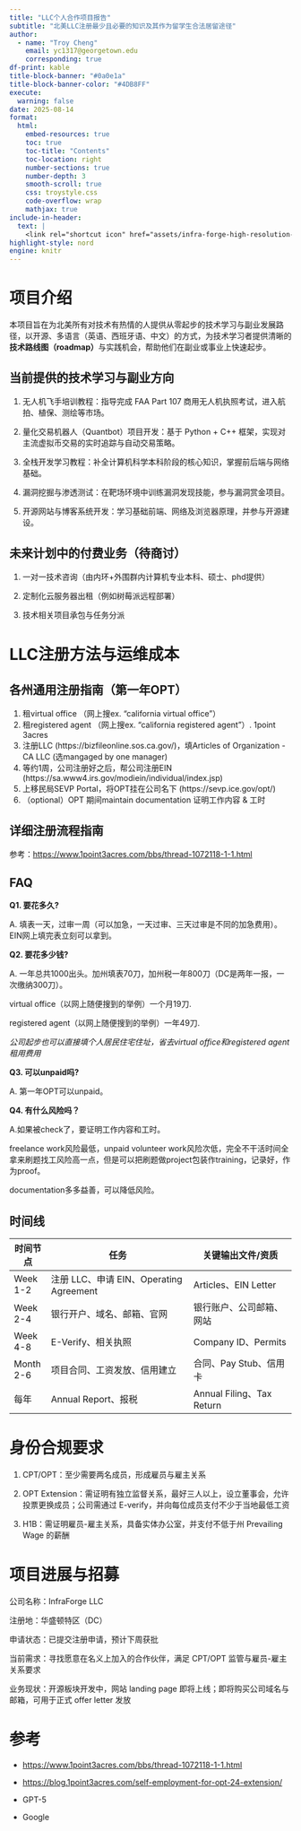 ```yaml
---
title: "LLC个人合作项目报告"
subtitle: "北美LLC注册最少且必要的知识及其作为留学生合法居留途径"
author: 
  - name: "Troy Cheng"
    email: yc1317@georgetown.edu
    corresponding: true
df-print: kable
title-block-banner: "#0a0e1a"
title-block-banner-color: "#4DB8FF"
execute:
  warning: false
date: 2025-08-14
format:
  html:
    embed-resources: true
    toc: true                 
    toc-title: "Contents"     
    toc-location: right       
    number-sections: true
    number-depth: 3       
    smooth-scroll: true       
    css: troystyle.css 
    code-overflow: wrap
    mathjax: true
include-in-header:
  text: |
    <link rel="shortcut icon" href="assets/infra-forge-high-resolution-logo.png" type="image/png">           
highlight-style: nord       
engine: knitr
---
```



# 项目介绍

本项目旨在为北美所有对技术有热情的人提供从零起步的技术学习与副业发展路径，以开源、多语言（英语、西班牙语、中文）的方式，为技术学习者提供清晰的**技术路线图（roadmap）**与实践机会，帮助他们在副业或事业上快速起步。

## 当前提供的技术学习与副业方向

1. 无人机飞手培训教程：指导完成 FAA Part 107 商用无人机执照考试，进入航拍、植保、测绘等市场。

2. 量化交易机器人（Quantbot）项目开发：基于 Python + C++ 框架，实现对主流虚拟币交易的实时追踪与自动交易策略。

3. 全栈开发学习教程：补全计算机科学本科阶段的核心知识，掌握前后端与网络基础。

4. 漏洞挖掘与渗透测试：在靶场环境中训练漏洞发现技能，参与漏洞赏金项目。

5. 开源网站与博客系统开发：学习基础前端、网络及浏览器原理，并参与开源建设。


## 未来计划中的付费业务（待商讨）

1. 一对一技术咨询（由内环+外围群内计算机专业本科、硕士、phd提供）

2. 定制化云服务器出租（例如树莓派远程部署）

3. 技术相关项目承包与任务分派


# LLC注册方法与运维成本

## 各州通用注册指南（第一年OPT）

1. 租virtual office （网上搜ex. "california virtual office"）
2. 租registered agent （网上搜ex. "california registered agent"）. 1point 3acres
3. 注册LLC (https://bizfileonline.sos.ca.gov/)，填Articles of Organization - CA LLC (选mangaged by one manager)
4. 等约1周，公司注册好之后，帮公司注册EIN (https://sa.www4.irs.gov/modiein/individual/index.jsp)
5. 上移民局SEVP Portal，将OPT挂在公司名下 (https://sevp.ice.gov/opt/)
6. （optional）OPT 期间maintain documentation 证明工作内容 & 工时

## 详细注册流程指南

参考：<https://www.1point3acres.com/bbs/thread-1072118-1-1.html>

## FAQ

**Q1. 要花多久?**

A. 填表一天，过审一周（可以加急，一天过审、三天过审是不同的加急费用）。EIN网上填完表立刻可以拿到。

**Q2. 要花多少钱?**

A. 一年总共1000出头。加州填表70刀，加州税一年800刀（DC是两年一报，一次缴纳300刀）。

virtual office（以网上随便搜到的举例）一个月19刀. 

registered agent（以网上随便搜到的举例）一年49刀. 

*公司起步也可以直接填个人居民住宅住址，省去virtual office和registered agent租用费用*

**Q3. 可以unpaid吗?**

A. 第一年OPT可以unpaid。


**Q4. 有什么风险吗？**

A.如果被check了，要证明工作内容和工时。

freelance work风险最低，unpaid volunteer work风险次低，完全不干活时间全拿来刷题找工风险高一点，但是可以把刷题做project包装作training，记录好，作为proof。

documentation多多益善，可以降低风险。

## 时间线

| 时间节点      | 任务                                | 关键输出文件/资质                |
| --------- | --------------------------------- | ------------------------ |
| Week 1-2  | 注册 LLC、申请 EIN、Operating Agreement | Articles、EIN Letter      |
| Week 2-4  | 银行开户、域名、邮箱、官网                     | 银行账户、公司邮箱、网站             |
| Week 4-8  | E-Verify、相关执照                     | Company ID、Permits       |
| Month 2-6 | 项目合同、工资发放、信用建立                    | 合同、Pay Stub、信用卡          |
| 每年        | Annual Report、报税                  | Annual Filing、Tax Return |


# 身份合规要求

1. CPT/OPT：至少需要两名成员，形成雇员与雇主关系

2. OPT Extension：需证明有独立监督关系，最好三人以上，设立董事会，允许投票更换成员；公司需通过 E-verify，并向每位成员支付不少于当地最低工资

3. H1B：需证明雇员-雇主关系，具备实体办公室，并支付不低于州 Prevailing Wage 的薪酬


# 项目进展与招募

公司名称：InfraForge LLC

注册地：华盛顿特区（DC）

申请状态：已提交注册申请，预计下周获批

当前需求：寻找愿意在名义上加入的合作伙伴，满足 CPT/OPT 监管与雇员-雇主关系要求

业务现状：开源板块开发中，网站 landing page 即将上线；即将购买公司域名与邮箱，可用于正式 offer letter 发放

# 参考

- <https://www.1point3acres.com/bbs/thread-1072118-1-1.html>

- <https://blog.1point3acres.com/self-employment-for-opt-24-extension/>

- GPT-5

- Google



```{=html}
<script>
document.addEventListener("DOMContentLoaded", function() {
    const toc = document.getElementById("TOC");
    if (toc) {
        const sourceLink = document.createElement("div");
        sourceLink.innerHTML = `
            <div class="toc-source">
                <a href="https://github.com/troy-yu-cheng/infraforge" 
                   target="_blank" 
                   class="github-button">
                   <svg xmlns="http://www.w3.org/2000/svg" 
                        viewBox="0 0 24 24" 
                        width="16" 
                        height="16" 
                        fill="currentColor"
                        style="vertical-align: middle; margin-right: 5px;">
                     <path d="M12 0C5.373 0 0 5.373 0 12c0 5.303 3.438 9.8 8.207 11.387.6.113.82-.26.82-.577v-2.157c-3.338.726-4.033-1.416-4.033-1.416-.546-1.386-1.332-1.756-1.332-1.756-1.09-.745.083-.73.083-.73 1.205.084 1.84 1.237 1.84 1.237 1.07 1.832 2.807 1.303 3.492.996.108-.774.418-1.303.76-1.602-2.665-.3-5.466-1.332-5.466-5.93 0-1.311.468-2.382 1.237-3.222-.124-.302-.536-1.52.118-3.163 0 0 1.008-.322 3.3 1.23a11.516 11.516 0 0 1 3.002-.403 11.486 11.486 0 0 1 3.002.403c2.292-1.552 3.3-1.23 3.3-1.23.654 1.644.242 2.861.118 3.163.77.84 1.236 1.911 1.236 3.222 0 4.61-2.807 5.627-5.48 5.922.43.372.812 1.103.812 2.222v3.293c0 .321.218.694.825.576C20.565 21.796 24 17.3 24 12 24 5.373 18.627 0 12 0z"/>
                   </svg>
                   View source
                </a>
            </div>
        `;
        toc.appendChild(sourceLink);
    }
});
</script>
```
